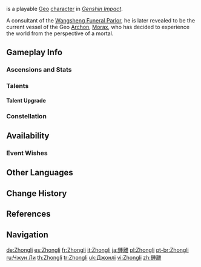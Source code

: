 {{CharacterTabs}}
{{About|the playable character|information on the deity|Morax}}
{{Character Infobox
|image            = <gallery>
Zhongli Card.png|Card
Character Zhongli Full Wish.png|Wish
Character Zhongli Game.png|In-Game
</gallery>

|type             = Playable <!--Playable Character Information-->
|quality           = 5
|weapon           = Polearm
|element          = Geo
|elementNote      = Gnosis

|name             = Zhongli <!--Character Information-->
|realname         = <!-- Unrevealed -->
|birthday         = December 31st
|constellation    = Lapis Dei
|region           = Liyue
|affiliation      = Liyue Harbor
|affiliation2     = Wangsheng Funeral Parlor
|affiliation3     = The Seven
|affiliation4     = Adepti
|dish             = Slow-Cooked Bamboo Shoot Soup
|obtain           = Character Event Wishes
|event_name       = Gentry of Hermitage
|releaseDate      = 2020-12-01

|title            = Vago Mundo <!--Titles-->
|title2           = Wangsheng Funeral Parlor Consultant

|voiceEN          = {{w|Keith Silverstein}}<ref name="Zhongli EN/JP-VA">Twitter: [https://twitter.com/GenshinImpact/status/1330746714773286913 EN & JP VA Announcement]</ref> <!--Voice Actors-->
|voiceCN          = [https://zh.moegirl.org.cn/彭博 Peng Bo ({{Lang|mini=1|zh=彭博}})]<ref name="Zhongli CN-VA">Weibo: [https://weibo.com/6593199887/JvdleCBtK {{zh|钟离角色}}PV-{{zh|「额外的记账」}}]</ref>
|voiceJP          = {{w|Tomoaki Maeno|Maeno Tomoaki ({{Lang|mini=1|ja=前野智昭}})}}<ref name="Zhongli EN/JP-VA" />
|voiceKR          = {{w|Pyo Yeong-jae|Pyo Yeong-jae ({{Lang|mini=1|ko=표영재}})}}<ref>Twitter: [https://twitter.com/genshinimpactkr/status/1330757979717550080 KR VA Announcement]</ref>
}}
{{Lang|'''Zhongli'''|zh=钟离|zh_rm=Zhōnglí}} is a playable [[Geo]] [[character]] in ''[[Genshin Impact]]''.

A consultant of the [[Wangsheng Funeral Parlor]], he is later revealed to be the current vessel of the Geo [[Archon]], [[Morax]], who has decided to experience the world from the perspective of a mortal.

==Gameplay Info==
===Ascensions and Stats===
{{Character Ascensions and Stats}}

===Talents===
{{Talent Table}}

====Talent Upgrade====
{{Talent Upgrade}}

===Constellation===
{{Constellation Table}}

==Availability==
===Event Wishes===
{{Featured}}

==Other Languages==
{{Other Languages
|default_hidden = 1
|en      = Zhongli
|zhs     = 钟离
|zhs_rm  = Zhōnglí
|zht     = 鍾離
|zht_rm  = Zhōnglí
|ja      = {{Rubi|鍾|しょう|離|り}}
|ja_rm   = Shouri
|ko      = {{tt|종려|鍾離}}
|ko_rm   = Jongryeo
|es      = Zhongli
|fr      = Zhongli
|ru      = Чжун Ли
|th      = Zhongli
|vi      = Zhongli
|de      = Zhongli
|id      = Zhongli
|pt      = Zhongli
|tr      = Zhongli
|it      = Zhongli
}}

==Change History==
{{Change History|1.1|introduced=1.0}}

==References==
{{Reflist|2}}

==Navigation==
{{Character Navbox}}

[[de:Zhongli]]
[[es:Zhongli]]
[[fr:Zhongli]]
[[it:Zhongli]]
[[ja:鍾離]]
[[pl:Zhongli]]
[[pt-br:Zhongli]]
[[ru:Чжун Ли]]
[[th:Zhongli]]
[[tr:Zhongli]]
[[uk:Джонлі]]
[[vi:Zhongli]]
[[zh:鍾離]]